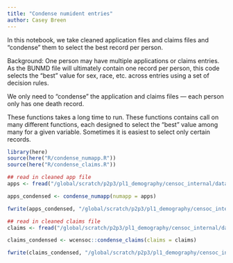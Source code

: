 ```yaml
---
title: "Condense numident entries"
author: Casey Breen 
---
```


In this notebook, we take cleaned application files and claims files and "condense" them to select the best record per person.

Background: One person may have multiple applications or claims entries. As the BUNMD file will ultimately contain one record per person, this code selects the "best" value for sex, race, etc. across entries using a set of decision rules. 

We only need to "condense" the application and claims files — each person only has one death record. 

These functions takes a long time to run. These functions contains call on many different functions, each designed to select the "best" value among many for a given variable. Sometimes it is easiest to select only certain records. 

```r
library(here)
source(here("R/condense_numapp.R"))
source(here("R/condense_claims.R"))
```

```r
## read in cleaned app file
apps <- fread("/global/scratch/p2p3/pl1_demography/censoc_internal/data/numident/2_numident_files_cleaned/apps_cleaned.csv", na.strings = "")

apps_condensed <- condense_numapp(numapp = apps)

fwrite(apps_condensed, "/global/scratch/p2p3/pl1_demography/censoc_internal/data/numident/3_numident_files_cleaned_and_condensed/apps_condensed.csv")
```

```r
## read in cleaned claims file
claims <- fread("/global/scratch/p2p3/pl1_demography/censoc_internal/data/numident/2_numident_files_cleaned/claims_cleaned.csv", na.strings = "")

claims_condensed <- wcensoc::condense_claims(claims = claims)

fwrite(claims_condensed, "/global/scratch/p2p3/pl1_demography/censoc_internal/data/numident/3_numident_files_cleaned_and_condensed/claims_condensed.csv")
```

